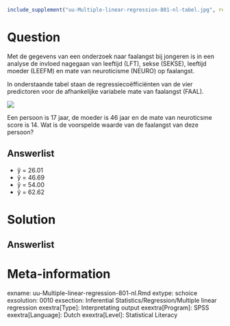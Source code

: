 ```{r, echo = FALSE, results = "hide"}
include_supplement("uu-Multiple-linear-regression-801-nl-tabel.jpg", recursive = TRUE)
```



Question
========
  
Met de gegevens van een onderzoek naar faalangst bij jongeren is in een analyse de invloed nagegaan van leeftijd (LFT), sekse (SEKSE),  leeftijd moeder (LEEFM) en mate van neuroticisme (NEURO) op faalangst.

In onderstaande tabel staan de regressiecoëfficiënten van de vier predictoren voor de afhankelijke variabele mate van faalangst (FAAL).


![](uu-Multiple-linear-regression-801-nl-tabel.jpg)

Een persoon is 17 jaar, de moeder is 46 jaar en de mate van neuroticsme score is 14. Wat is de voorspelde waarde van de faalangst van deze persoon?
  
Answerlist
----------
* ŷ = 26.01
* ŷ = 46.69
* ŷ = 54.00 
* ŷ = 62.62


Solution
========
  


Answerlist
----------



Meta-information
================
exname: uu-Multiple-linear-regression-801-nl.Rmd
extype: schoice
exsolution: 0010
exsection: Inferential Statistics/Regression/Multiple linear regression
exextra[Type]: Interpretating output
exextra[Program]: SPSS
exextra[Language]: Dutch
exextra[Level]: Statistical Literacy
